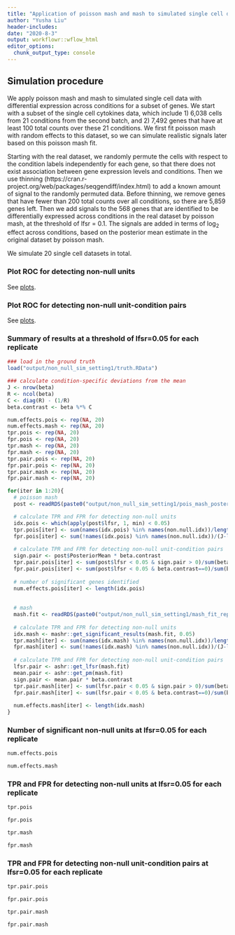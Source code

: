 ```yaml
---
title: "Application of poisson mash and mash to simulated single cell data with signal (setting 1)"
author: "Yusha Liu"
header-includes:
date: "2020-8-3"
output: workflowr::wflow_html
editor_options:
  chunk_output_type: console
---
```


## Simulation procedure
We apply poisson mash and mash to simulated single cell data with differential expression across conditions for a subset of genes. We start with a subset of the single cell cytokines data, which include 1) 6,038 cells from 21 conditions from the second batch, and 2) 7,492 genes that have at least 100 total counts over these 21 conditions. We first fit poisson mash with random effects to this dataset, so we can simulate realistic signals later based on this poisson mash fit.

Starting with the real dataset, we randomly permute the cells with respect to the condition labels independently for each gene, so that there does not exist association between gene expression levels and conditions. Then we use thinning (https://cran.r-project.org/web/packages/seqgendiff/index.html) to add a known amount of signal to the randomly permuted data. Before thinning, we remove genes that have fewer than 200 total counts over all conditions, so there are 5,859 genes left. Then we add signals to the 568 genes that are identified to be differentially expressed across conditions in the real dataset by poisson mash, at the threshold of lfsr = 0.1. The signals are added in terms of $\log_2$ effect across conditions, based on the posterior mean estimate in the original dataset by poisson mash.

We simulate 20 single cell datasets in total.


### Plot ROC for detecting non-null units
See [plots](https://github.com/YushaLiu/poisson_mash/blob/master/output/non_null_units_setting1.pdf). \


### Plot ROC for detecting non-null unit-condition pairs
See [plots](https://github.com/YushaLiu/poisson_mash/blob/master/output/non_null_pairs_setting1.pdf). \


### Summary of results at a threshold of lfsr=0.05 for each replicate
```r
### load in the ground truth
load("output/non_null_sim_setting1/truth.RData")

### calculate condition-specific deviations from the mean
J <- nrow(beta)
R <- ncol(beta)
C <- diag(R) - (1/R)
beta.contrast <- beta %*% C

num.effects.pois <- rep(NA, 20)
num.effects.mash <- rep(NA, 20)
tpr.pois <- rep(NA, 20)
fpr.pois <- rep(NA, 20)
tpr.mash <- rep(NA, 20)
fpr.mash <- rep(NA, 20)
tpr.pair.pois <- rep(NA, 20)
fpr.pair.pois <- rep(NA, 20)
tpr.pair.mash <- rep(NA, 20)
fpr.pair.mash <- rep(NA, 20)

for(iter in 1:20){
  # poisson mash
  post <- readRDS(paste0("output/non_null_sim_setting1/pois_mash_posterior_rep_", iter, ".Rds"))

  # calculate TPR and FPR for detecting non-null units
  idx.pois <- which(apply(post$lfsr, 1, min) < 0.05)
  tpr.pois[iter] <- sum(names(idx.pois) %in% names(non.null.idx))/length(non.null.idx)
  fpr.pois[iter] <- sum(!names(idx.pois) %in% names(non.null.idx))/(J-length(non.null.idx))
    
  # calculate TPR and FPR for detecting non-null unit-condition pairs
  sign.pair <- post$PosteriorMean * beta.contrast
  tpr.pair.pois[iter] <- sum(post$lfsr < 0.05 & sign.pair > 0)/sum(beta.contrast!=0)
  fpr.pair.pois[iter] <- sum(post$lfsr < 0.05 & beta.contrast==0)/sum(beta.contrast==0)
  
  # number of significant genes identified
  num.effects.pois[iter] <- length(idx.pois)
  
  
  # mash
  mash.fit <- readRDS(paste0("output/non_null_sim_setting1/mash_fit_rep_", iter, ".Rds"))
  
  # calculate TPR and FPR for detecting non-null units
  idx.mash <- mashr::get_significant_results(mash.fit, 0.05)
  tpr.mash[iter] <- sum(names(idx.mash) %in% names(non.null.idx))/length(non.null.idx)
  fpr.mash[iter] <- sum(!names(idx.mash) %in% names(non.null.idx))/(J-length(non.null.idx))
    
  # calculate TPR and FPR for detecting non-null unit-condition pairs
  lfsr.pair <- ashr::get_lfsr(mash.fit)
  mean.pair <- ashr::get_pm(mash.fit)
  sign.pair <- mean.pair * beta.contrast
  tpr.pair.mash[iter] <- sum(lfsr.pair < 0.05 & sign.pair > 0)/sum(beta.contrast!=0)
  fpr.pair.mash[iter] <- sum(lfsr.pair < 0.05 & beta.contrast==0)/sum(beta.contrast==0)
  
  num.effects.mash[iter] <- length(idx.mash)
}

```


### Number of significant non-null units at lfsr=0.05 for each replicate
```r
num.effects.pois

num.effects.mash

```


### TPR and FPR for detecting non-null units at lfsr=0.05 for each replicate
```r
tpr.pois

fpr.pois

tpr.mash

fpr.mash

```


### TPR and FPR for detecting non-null unit-condition pairs at lfsr=0.05 for each replicate
```r
tpr.pair.pois

fpr.pair.pois

tpr.pair.mash

fpr.pair.mash

```